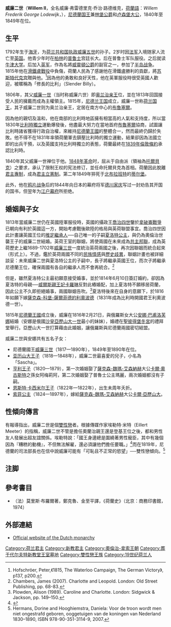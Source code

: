 {{Infobox royalty
| name = 威廉二世
| image = King Willem II.jpg
| succession = [[荷蘭君主列表|尼德蘭國王]]<br>[[盧森堡君主列表|盧森堡大公]]<br>[[林堡公國_(1839年-1867年)|林堡公爵]]
| reign = 1840年10月7日-1849年3月17日（{{age in years and days|1840|10|7|1849|3|17|age=no}}）
| coronation = 1840年10月7日
| predecessor = [[威廉一世_(尼德兰)|威廉一世]]
| successor = [[威廉三世_(尼德兰)|威廉三世]]
| birth_date = {{Birth date|df=yes|1792|12|6}}
| birth_place = {{flag|Dutch Republic}}[[海牙|海牙]][[諾代恩德宮|諾代恩德宮]]
| death_date = {{Death date and age|df=yes|1849|03|17|1792|12|6}}
| death_place = {{flag|Netherlands}}[[蒂爾堡|蒂爾堡]]
| spouse = [[安娜·巴甫洛芙娜_(荷蘭王后)|俄罗斯的安娜·巴甫洛芙娜]]
| issue = [[威廉三世_(尼德兰)|威廉三世]]<br>[[荷兰的亚历山大王子_(1818年－1848年)|亚历山大王子]]<br>[[亨利王子_(荷兰)|亨利王子]]<br>[[恩斯特·卡西米尔王子_(荷兰)|恩斯特·卡西米尔王子]]<br>[[索菲公主_(荷蘭)|索菲公主]]
| house = [[奧蘭治-拿騷王朝|奧蘭治-拿騷王朝]]
| father = [[威廉一世_(尼德兰)|威廉一世]]
| mother = [[普魯士的威廉明妮_(1774-1837)|普魯士的威廉明妮]]
}}

'''威廉二世'''（'''Willem II'''，全名威廉·弗雷德里克·乔治·路德维克，[[荷蘭語|荷蘭語]]：''Willem Frederik George Lodewijk''，{{bd|1792年|12月6日|1849年|3月17日}}），[[荷兰君主列表|尼德蘭国王]]兼[[林堡公國_(1839年-1867年)|林堡公爵]]和[[盧森堡君主列表|卢森堡大公]]，1840年至1849年在位。

==生平==
1792年生于[[海牙|海牙]]，为[[荷兰共和国|荷兰共和国]][[荷兰省督|执政]][[威廉五世_(奥兰治)|威廉五世]]的孙子。2岁时因[[法军|法军]]入境随家人流亡至[[英国|英国]]。他青少年时在[[柏林|柏林]]的[[普鲁士|普鲁士]]宫廷长大。后在普鲁士军队服役。之后就读[[牛津大学|牛津大学]]。后加入[[英军|英军]]，作為名將[[阿瑟·韋爾斯利，第一代威靈頓公爵|威靈頓公爵]]的副官之一，参加了[[半岛战争|半岛战争]]。1815年他在[[滑鐵盧戰役|滑鐵盧戰役]]中負傷，荷蘭人民為了感謝他在滑鐵盧勝利的貢獻，將[[苏斯特代克宫|苏斯特代克宫]]贈與他。<ref>Hofschröer, Peter,《1815, The Waterloo Campaign, The German Victory》, p137, p200.</ref>因為他的勇敢和良好天性，他在英軍服役時很受英國人歡迎，被暱稱為「修長的比利」（Slender Billy）。

1806年，其父[[威廉一世_(荷兰国王)|威廉一世]]（当时称威廉六世）即[[荷蘭君主列表|奥兰治亲王]]位，並在1813年回国接受人民的擁戴而成為主權領主。1815年，[[尼德兰王国|尼德兰王国]]成立，威廉一世称[[荷兰国王|荷兰国王]]，其子威廉二世则为奥兰治亲王，定居在南方中心的[[布魯塞爾|布魯塞爾]]。

因為他的親切及溫和，他在南部的比利時地區擁有相當高的人氣和支持度，所以當1830年[[比利時獨立|比利時獨立]]運動爆發後，他盡最大努力在當地首府[[布魯塞爾|布魯塞爾]]協商，試圖讓比利時諸省獲得行政自治權，來維持[[尼德蘭王國|尼德蘭王國]]的整體合一，然而最終仍歸於失敗。他不得不在1831年率領荷蘭軍去鎮壓比利時的獨立運動，結果卻因為法國立即的出兵干預，以及英國支持比利時獨立的表態，荷蘭最終在[[1839年倫敦條約|1839年倫敦條約]]承認比利時。

1840年其父威廉一世禅位于他。[[1848年革命|1848年革命]]时，屈从于自由派（領袖為[[約翰·魯道夫·托爾貝克|托爾貝克]]）之要求，承认了限制王权的宪法修订，並任命托爾貝克為首相。荷蘭因此脫離[[君主專制|君主專制]]，成為[[君主立憲制|君主立憲制]]。第二年1849年猝死于[[北布拉班特省|北布拉班特]]的[[蒂尔堡|蒂尔堡]]。

此外，他在[[鸦片战争|鸦片战争]]后的1844年向日本的幕府将军[[德川家庆|德川家庆]]写过一封劝告其开国的国书，但翌年为[[江户幕府|江户幕府]]所拒绝。

== 婚姻與子女 ==
1813年當威廉二世仍在英國陸軍服役時，英國的攝政王[[喬治四世|喬治四世]]鑒於[[拿破崙戰爭|拿破崙戰爭]]已朝向有利於英國這一方，開始考慮戰後歐陸的格局與英荷聯盟事宜。喬治四世因此計畫讓英國王位的[[推定繼承人|推定繼承人]]──自己唯一的子嗣[[夏洛特公主_(威爾斯)|夏洛特公主]]，與仍為奧倫治世襲王子的威廉二世結婚。英荷王室的聯姻，將使兩國在未來成為[[共主邦聯|共主邦聯]]，成為英荷歷史上繼1689-1702年[[奥兰治亲王威廉三世|威廉三世]]一度統治英荷兩國之後，再次因聯姻而統合起來（形式上）。不過，鑑於英荷兩國不同的[[民族主義|民族情感]]與[[英荷戰爭|歷史歧異]]，聯姻計畫也被詳細談妥：未來威廉二世與夏洛特公主的子嗣中，長子將繼承英國王位，而次子將繼承尼德蘭王位，確保兩國有各自的繼承人而不會再統合。<ref>Chambers, James (2007). Charlotte and Leopold. London: Old Street Publishing, pp. 68-83.</ref>

但是，雖然夏洛特公主最初願意接受婚事，並於1814年6月10日簽訂婚約，卻因為夏洛特的母親──[[卡羅琳_(不倫瑞克)|威爾斯親王妃卡羅琳]]反對此樁婚配，加上夏洛特不願移居荷蘭，因此公主不久即拒絕婚事，兩國聯姻告吹。<ref>Plowden, Alison (1989). Caroline and Charlotte. London: Sidgwick & Jackson, pp. 149–150.</ref>夏洛特後來在自身的意願下，於1816年如願下嫁[[利奧波德一世_(比利時)|薩克森-科堡-薩爾菲德的利奧波德]]（1831年成為比利時開國君王利奧波德一世）。

1815年[[尼德蘭王國|尼德蘭王國]]成立後，威廉在1816年2月21日，與俄羅斯女大公[[安娜·巴甫洛芙娜_(荷蘭王后)|安娜·巴甫洛芙娜]]結婚（安娜是俄國[[沙皇|沙皇]][[亞歷山大一世_(俄國)|亞歷山大一世]]最小的妹妹），婚禮在[[聖彼得堡|聖彼得堡]][[冬宮|冬宮]]的禮拜堂舉行。亞歷山大一世打算藉由此婚姻，讓俄羅斯與尼德蘭兩國密切結盟。

威廉二世與安娜共有五名子女：
* 尼德蘭國王[[威廉三世_(尼德兰)|威廉三世]]（1817—1890年），1849年至1890年在位。
* [[荷兰的亚历山大王子_(1818年－1848年)|亚历山大王子]]（1818—1848年），威廉二世最喜愛的兒子，小名為「Sascha」。
* [[亨利王子_(荷兰)|亨利王子]]（1820—1879），第一次婚姻娶了[[薩克森-魏瑪-艾森納赫|薩克森-魏瑪-艾森納赫]]大公[[卡尔·奥古斯特_(萨克森-魏玛-艾森纳赫)|卡爾·奧古斯特]]之孫女阿梅莉阿，第二次婚姻娶了普魯士公主瑪麗，兩次婚姻都沒有子嗣。
* [[恩斯特·卡西米尔王子_(荷兰)|恩斯特·卡西米尔王子]]（1822年—1822年），出生未周年夭折。
* [[索菲公主_(荷蘭)|索菲公主]]（1824—1897年），嫁給[[薩克森-魏瑪-艾森納赫|薩克森-魏瑪-艾森納赫]]大公[[卡爾·亞歷山大_(薩克森-魏瑪-艾森納赫)|卡爾·亞歷山大]]。

== 性傾向傳言 ==
有報導指出，威廉二世是個[[雙性戀|雙性戀]]者。根據傳媒作家埃勒特·米特（Eillert Meeter）的指稱，威廉二世不管是擔任奧蘭治親王還是登基王位之後，都和男性友人發展出超友誼關係。埃勒特說：「國王身邊總是圍繞著男性寵臣，其中有幾個因為『糟糕的動機』，不但無法解雇，還必須讓他們擔任要職。」<ref>{{cite web|url=http://royalehuwelijken.blogspot.nl/2011/12/willem-ii-en-anna-paulowna.html|title=Royale Huwelijken: Willem II en Anna Paulowna - 21 februari 1816|author=Mirry|work=royalehuwelijken.blogspot.nl|deadurl=yes|archiveurl=https://web.archive.org/web/20130921053448/http://royalehuwelijken.blogspot.nl/2011/12/willem-ii-en-anna-paulowna.html|archivedate=2013-09-21|access-date=2015-01-15}}</ref>而在1819年，尼德蘭的司法部長{{link-en|馮·曼恩|Cornelis Felix van Maanen}}也在信中說威廉可能有「可恥且不正常的慾望」──雙性戀傾向。<ref>Hermans, Dorine and Hooghiemstra, Daniela: Voor de troon wordt men niet ongestrafd geboren, ooggetuigen van de koningen van Nederland 1830–1890, ISBN 978-90-351-3114-9, 2007.</ref>
==注脚==
{{Reflist|2}}

== 參考書目 ==
*（法）莫里斯·布羅爾著，鄭克魯、金至平譯，《荷蘭史》（北京：商務印書館，1974）

== 外部連結 ==
{{Commons category|William II of the Netherlands}}
*[https://web.archive.org/web/20130604100246/http://www.koninklijkhuis.nl/globale-paginas/taalrubrieken/english/history/kings-(19th-century)#il-king-willem-ii-1792-1849 Official website of the Dutch monarchy]

{{S-start}}
{{S-hou|[[奧蘭治-拿騷王朝|奧蘭治-拿騷王朝]]|1792年|12月6日|1849年|3月17日}}
{{S-reg}}
{{s-before|[[威廉一世_(尼德兰)|威廉六世]]}}
{{s-title|[[奥兰治亲王|奥兰治亲王]]|1815年-1840年}}
{{s-after|[[威廉三世_(尼德兰)|威廉八世]]}}
{{s-before|[[威廉一世_(尼德兰)|威廉一世]]}}
{{s-title|[[荷兰君主列表|荷兰国王]]<br>[[林堡公国_(1839年－1867年)|林堡公爵]]|1840年-1849年}}
{{s-after|[[威廉三世_(尼德兰)|威廉三世]]}}
{{s-before|[[威廉一世_(尼德兰)|纪尧姆一世]]}}
{{s-title|[[卢森堡大公|卢森堡大公]]|1840年-1849年}}
{{s-after|[[威廉三世_(尼德兰)|纪尧姆三世]]}}
{{end box}}

{{荷蘭君主}}
{{英國陸軍元帥 (1727年－1901年)}}
{{DEFAULTSORT: William 02}}
[[Category:荷兰君主|Category:荷兰君主]]
[[Category:新教君主|Category:新教君主]]
[[Category:奧倫治-拿索王朝|Category:奧倫治-拿索王朝]]
[[Category:葬于代尔夫特新教堂王室墓地|Category:葬于代尔夫特新教堂王室墓地]]
[[Category:雙性戀王族|Category:雙性戀王族]]
[[Category:19世纪荷兰人|Category:19世纪荷兰人]]